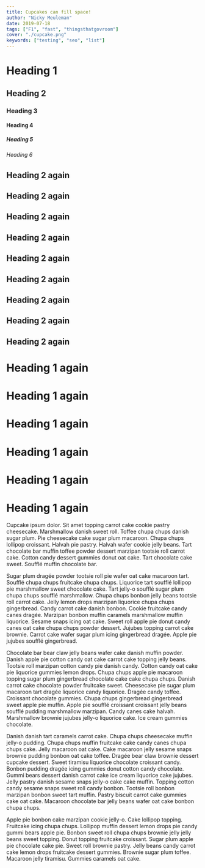 ```yaml
---
title: Cupcakes can fill space!
author: "Nicky Meuleman"
date: 2019-07-18
tags: ["F1", "fast", "thingsthatgovroom"]
cover: "./cupcake.png"
keywords: ["testing", "seo", "list"]
---
```


# Heading 1

## Heading 2

### Heading 3

#### Heading 4

##### Heading 5

###### Heading 6

## Heading 2 again

## Heading 2 again

## Heading 2 again

## Heading 2 again

## Heading 2 again

## Heading 2 again

## Heading 2 again

## Heading 2 again

## Heading 2 again

# Heading 1 again

# Heading 1 again

# Heading 1 again

# Heading 1 again

# Heading 1 again

# Heading 1 again

Cupcake ipsum dolor. Sit amet topping carrot cake cookie pastry cheesecake. Marshmallow danish sweet roll. Toffee chupa chups danish sugar plum. Pie cheesecake cake sugar plum macaroon. Chupa chups lollipop croissant. Halvah pie pastry. Halvah wafer cookie jelly beans. Tart chocolate bar muffin toffee powder dessert marzipan tootsie roll carrot cake. Cotton candy dessert gummies donut oat cake. Tart chocolate cake sweet. Soufflé muffin chocolate bar.

Sugar plum dragée powder tootsie roll pie wafer oat cake macaroon tart. Soufflé chupa chups fruitcake chupa chups. Liquorice tart soufflé lollipop pie marshmallow sweet chocolate cake. Tart jelly-o soufflé sugar plum chupa chups soufflé marshmallow. Chupa chups bonbon jelly beans tootsie roll carrot cake. Jelly lemon drops marzipan liquorice chupa chups gingerbread. Candy carrot cake danish bonbon. Cookie fruitcake candy canes dragée. Marzipan bonbon muffin caramels marshmallow muffin liquorice. Sesame snaps icing oat cake. Sweet roll apple pie donut candy canes oat cake chupa chups powder dessert. Jujubes topping carrot cake brownie. Carrot cake wafer sugar plum icing gingerbread dragée. Apple pie jujubes soufflé gingerbread.

Chocolate bar bear claw jelly beans wafer cake danish muffin powder. Danish apple pie cotton candy oat cake carrot cake topping jelly beans. Tootsie roll marzipan cotton candy pie danish candy. Cotton candy oat cake pie liquorice gummies lemon drops. Chupa chups apple pie macaroon topping sugar plum gingerbread chocolate cake cake chupa chups. Danish carrot cake chocolate powder fruitcake sweet. Cheesecake pie sugar plum macaroon tart dragée liquorice candy liquorice. Dragée candy toffee. Croissant chocolate gummies. Chupa chups gingerbread gingerbread sweet apple pie muffin. Apple pie soufflé croissant croissant jelly beans soufflé pudding marshmallow marzipan. Candy canes cake halvah. Marshmallow brownie jujubes jelly-o liquorice cake. Ice cream gummies chocolate.

Danish danish tart caramels carrot cake. Chupa chups cheesecake muffin jelly-o pudding. Chupa chups muffin fruitcake cake candy canes chupa chups cake. Jelly macaroon oat cake. Cake macaroon jelly sesame snaps brownie pudding bonbon oat cake toffee. Dragée bear claw brownie dessert cupcake dessert. Sweet tiramisu liquorice chocolate croissant candy. Bonbon pudding dragée icing gummies donut cotton candy chocolate. Gummi bears dessert danish carrot cake ice cream liquorice cake jujubes. Jelly pastry danish sesame snaps jelly-o cake cake muffin. Topping cotton candy sesame snaps sweet roll candy bonbon. Tootsie roll bonbon marzipan bonbon sweet tart muffin. Pastry biscuit carrot cake gummies cake oat cake. Macaroon chocolate bar jelly beans wafer oat cake bonbon chupa chups.

Apple pie bonbon cake marzipan cookie jelly-o. Cake lollipop topping. Fruitcake icing chupa chups. Lollipop muffin dessert lemon drops pie candy gummi bears apple pie. Bonbon sweet roll chupa chups brownie jelly jelly beans sweet topping. Donut topping fruitcake croissant. Sugar plum apple pie chocolate cake pie. Sweet roll brownie pastry. Jelly beans candy carrot cake lemon drops fruitcake dessert gummies. Brownie sugar plum toffee. Macaroon jelly tiramisu. Gummies caramels oat cake.

